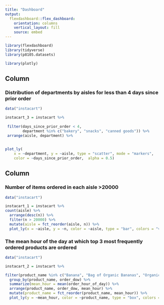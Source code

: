 ```yaml
---
title: "Dashboard"
output: 
  flexdashboard::flex_dashboard:
    orientation: columns
    vertical_layout: fill
    source: embed
---
```


```r
library(flexdashboard)
library(tidyverse)
library(p8105.datasets)

library(plotly)
```

Column {data-width=650}
-----------------------------------------------------------------------

### Distribution of departments by aisles for less than 4 days since prior order

```r
data("instacart") 

instacart_3 = instacart %>% 
  
 filter(days_since_prior_order < 4,
        department %in% c("bakery", "snacks", "canned goods")) %>% 
 arrange(aisle, department) %>%
  
  
plot_ly(
    x = ~department, y = ~aisle, type = "scatter", mode = "markers",
    color = ~days_since_prior_order,  alpha = 0.5)
```

Column {data-width=350}
-----------------------------------------------------------------------

### Number of items ordered in each aisle >20000

```r
data("instacart") 

instacart_1 = instacart %>% 
count(aisle) %>% 
  arrange(desc(n)) %>% 
  filter(n > 20000) %>% 
  mutate(aisle = fct_reorder(aisle, n)) %>% 
  plot_ly(x = ~aisle, y = ~n, color = ~aisle, type = "bar", colors = "viridis") 
```

### The mean hour of the day at which top 3 most frequently ordered products are ordered

```r
data("instacart") 

instacart_2 = instacart %>% 

filter(product_name %in% c("Banana", "Bag of Organic Bananas", "Organic Strawberries")) %>%
  group_by(product_name, order_dow) %>%
  summarize(mean_hour = mean(order_hour_of_day)) %>% 
  arrange(product_name, order_dow, mean_hour) %>% 
  mutate(product_name = fct_reorder(product_name, mean_hour)) %>%   
  plot_ly(y = ~mean_hour, color = ~product_name, type = "box", colors = "viridis")

```

